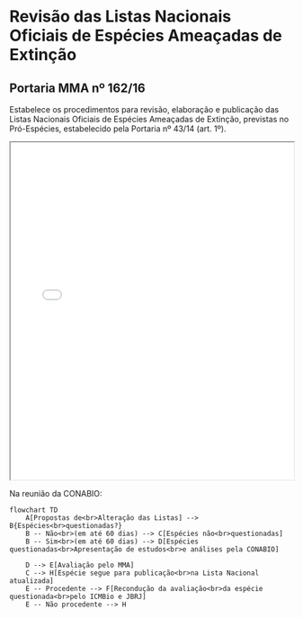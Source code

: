 # Revisão das Listas Nacionais Oficiais de Espécies Ameaçadas de Extinção

## Portaria MMA nº 162/16

Estabelece os procedimentos para revisão, elaboração e publicação das Listas Nacionais Oficiais de Espécies Ameaçadas de Extinção, previstas no Pró-Espécies, estabelecido pela Portaria nº 43/14 (art. 1º).

<iframe src="PortariaMMA162.html" width="100%" height="600px"></iframe>

Na reunião da CONABIO:

```mermaid
flowchart TD
    A[Propostas de<br>Alteração das Listas] --> B{Espécies<br>questionadas?}
    B -- Não<br>(em até 60 dias) --> C[Espécies não<br>questionadas]
    B -- Sim<br>(em até 60 dias) --> D[Espécies questionadas<br>Apresentação de estudos<br>e análises pela CONABIO]
    
    D --> E[Avaliação pelo MMA]
    C --> H[Espécie segue para publicação<br>na Lista Nacional atualizada]
    E -- Procedente --> F[Recondução da avaliação<br>da espécie questionada<br>pelo ICMBio e JBRJ]
    E -- Não procedente --> H
```